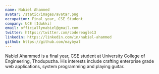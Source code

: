 ```yaml
---
name: Nabiel Ahammed
avatar: /static/images/avatar.png
occupation: Final year, CSE Student
company: UCE [Idukki]
email: officiallynabiel@gmail.com
twitter: https://twitter.com/codereagle13
linkedin: https://linkedin.com/in/nabiel-ahammed
github: https://github.com/naybyal
---
```


Nabiel Ahammed is a final year, CSE student at University College of Engineering, Thodupuzha. His interests include crafting enterprise grade web applications, system programming and playing guitar.

